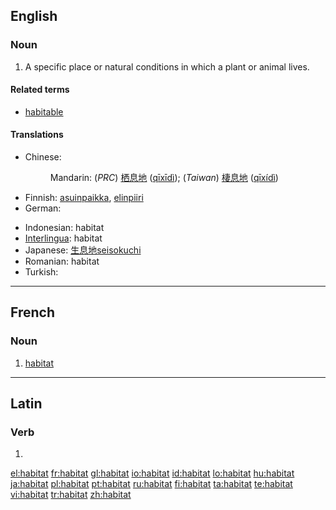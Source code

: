 {{also|habitât}}
==English==

===Noun===
{{en-noun}}

# {{biology}} A specific place or natural conditions in which a plant or animal lives.

====Related terms====
* [[habitable]]

====Translations====
{{trans-top|natural conditions in which a plant or animal lives}}
* Chinese:
*: Mandarin: (''PRC'') [[栖息地]] ([[qīxīdì]]); (''Taiwan'') [[棲息地]]  ([[qīxídì]])
* Finnish: [[asuinpaikka]], [[elinpiiri]]
* German: {{t|de|Habitat|n}}
{{trans-mid}}
* Indonesian: habitat
* [[Interlingua]]: habitat
* Japanese: [[生息地]][[seisokuchi]]
* Romanian: habitat
* Turkish: {{t|tr|habitat}}
{{trans-bottom}}

----

==French==

===Noun===
{{fr-noun|m}}

# [[habitat]]

----

==Latin==

===Verb===
{{la-verb-form|habitat}}

# {{conjugation of|[[habito#Latin|habitō]]||3|s|pres|act|ind}}

[[el:habitat]]
[[fr:habitat]]
[[gl:habitat]]
[[io:habitat]]
[[id:habitat]]
[[lo:habitat]]
[[hu:habitat]]
[[ja:habitat]]
[[pl:habitat]]
[[pt:habitat]]
[[ru:habitat]]
[[fi:habitat]]
[[ta:habitat]]
[[te:habitat]]
[[vi:habitat]]
[[tr:habitat]]
[[zh:habitat]]